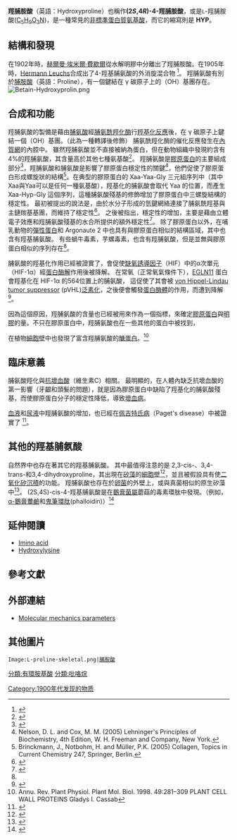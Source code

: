 {{noteTA|G1=生命科學}}
{{chembox
| Watchedfields = changed
| verifiedrevid = 451998292
| ImageFile = Hydroxyproline structure.svg
| ImageSize = 
| IUPACName = (2''S'',4''R'')-4-hydroxypyrrolidine-<br>2-carboxylic acid
| OtherNames = 
| Section1 = {{Chembox Identifiers
|   ChemSpiderID_Ref = {{chemspidercite|correct|chemspider}}
| ChemSpiderID = 236516
| UNII_Ref = {{fdacite|correct|FDA}}
| UNII = RMB44WO89X
| InChI = 1/C5H9NO3/c7-5(8)4-2-1-3-6(4)9/h4,9H,1-3H2,(H,7,8)
| InChIKey = FGMPLJWBKKVCDB-UHFFFAOYAX
| StdInChI_Ref = {{stdinchicite|correct|chemspider}}
| StdInChI = 1S/C5H9NO3/c7-5(8)4-2-1-3-6(4)9/h4,9H,1-3H2,(H,7,8)
| StdInChIKey_Ref = {{stdinchicite|correct|chemspider}}
| StdInChIKey = FGMPLJWBKKVCDB-UHFFFAOYSA-N
| CASNo_Ref = {{cascite|correct|CAS}}
| CASNo = 51-35-4
|   PubChem = 825
|   SMILES = O=C(O)C1NCC(O)C1
|   MeSHName = Hydroxyproline
  }}
| Section2 = {{Chembox Properties
|   Formula = C<sub>5</sub>H<sub>9</sub>NO<sub>3</sub>
|   MolarMass = 131.13 [[克|g]]·[[莫耳_(單位)|mol]]<sup>−1</sup>
|   Appearance = 
|   Density = 
|   MeltingPt = 
|   BoilingPt = 
  }}
| Section3 = {{Chembox Hazards
|   Solubility = 
|   MainHazards = 
|   FlashPt = 
|   Autoignition = 
  }}
}}
'''羥脯胺酸'''（英語：Hydroxyproline）也稱作'''(2''S'',4''R'')-4-羥脯胺酸'''，或是<small>L</small>-羥脯胺酸([[C5H9NO3|C<sub>5</sub>H<sub>9</sub>O<sub>3</sub>N]])，是一種常見的[[非蛋白胺基酸|非標準蛋白質氨基酸]]，而它的縮寫則是 '''HYP'''。

== 結構和發現 ==
在1902年時，[[赫爾曼·埃米爾·費歇爾|赫爾曼·埃米爾·費歇爾]]從水解明膠中分離出了羥脯胺酸。在1905年時，[[Hermann_Leuchs|Hermann Leuchs]]合成出了4-羥基脯氨酸的外消旋混合物
<ref>{{cite book |author= R.H.A. Plimmer |editor= R.H.A. Plimmer & F.G. Hopkins |title= The chemical composition of the proteins |url= http://books.google.com/?id=7JM8AAAAIAAJ&pg=PA132 |accessdate= January 18, 2010 |edition= 2nd |series= Monographs on biochemistry |volume= Part I. Analysis |origyear= 1908 |year= 1912 |publisher= Longmans, Green and Co. |location= London|page= 132}}</ref>。 羥脯氨酸有別於[[脯胺酸|脯胺酸]]（英語：Proline），有一個鍵結在 γ 碳原子上的（OH）基團存在。 
[[File:Betain-Hydroxyprolin.png|thumb]]

== 合成和功能 ==
羥脯氨酸的製備是藉由[[脯氨酸|脯氨酸]]經[[脯氨酰羥化酶|脯氨酰羥化酶]]行[[羥基化反應|羥基化反應]]後，在 γ 碳原子上鍵結一個（OH）基團。（此為一種轉譯後修飾）
脯氨酰羥化酶的催化反應發生在[[內質網|內質網]]的內腔中。 
雖然羥脯氨酸並不直接被納為蛋白，但在動物組織中發現約含有4%的羥脯氨酸，其含量高於其他七種氨基酸<ref name=gorres>{{cite journal |last1= Gorres |first1= Kelly L. |last2= Raines |first2= Ronald T. |date=April 2010 |title= Prolyl 4-hydroxylase |journal= Critical Reviews in Biochemistry and Molecular Biology |volume= 45 |issue= 2 |pages= 106–124 |pmc= 2841224 |doi= 10.3109/10409231003627991 |pmid= 20199358 }}</ref>。 羥脯氨酸是[[膠原蛋白|膠原蛋白]]的主要組成部分<ref name="SzpakJAS">{{Cite journal |last=Szpak |first=Paul |title=Fish bone chemistry and ultrastructure: implications for taphonomy and stable isotope analysis |url=http://uwo.academia.edu/PaulSzpak/Papers/827788/Fish_Bone_Chemistry_and_Ultrastructure_Implications_for_Taphonomy_and_Stable_Isotope_Analysis |journal=[[Journal_of_Archaeological_Science_(journal)|Journal of Archaeological Science]] |year=2011 |volume=38 |issue=12 |pages=3358–3372 |doi=10.1016/j.jas.2011.07.022 |author= |access-date=2014-06-10 |archive-url=https://web.archive.org/web/20120118065911/http://uwo.academia.edu/PaulSzpak/Papers/827788/Fish_Bone_Chemistry_and_Ultrastructure_Implications_for_Taphonomy_and_Stable_Isotope_Analysis |archive-date=2012-01-18 |dead-url=yes }}</ref>，羥脯氨酸和脯氨酸是影響了膠原蛋白穩定性的關鍵<ref name="Nelson">Nelson, D. L. and Cox, M. M. (2005) Lehninger's Principles of Biochemistry, 4th Edition, W. H. Freeman and Company, New York.</ref>，他們促使了膠原蛋白形成螺旋狀的結構<ref name="Brinckmann">Brinckmann, J., Notbohm, H. and Müller, P.K. (2005) Collagen, Topics in Current Chemistry 247, Springer, Berlin.</ref>。在典型的膠原蛋白的 Xaa-Yaa-Gly 三元組序列中（其中Xaa與Yaa可以是任何一種氨基酸），羥基化的脯氨酸會取代 Yaa 的位置，而產生 Xaa-Hyp-Gly 這個序列，這種脯氨酸殘基的修飾增加了膠原蛋白中三螺旋結構的穩定性。 最初被提出的說法是，由於水分子形成的氫鍵網絡連接了脯氨酰羥基與主鏈羰基基團，而維持了穩定性<ref name=Bella1994>{{cite journal | last1 = Bella | first1 = J | last2 = Eaton | first2 = M | last3 = Brodsky | first3 = B | last4 = Berman | first4 = HM | title = Crystal and molecular structure of a collagen-like peptide at 1.9 A resolution | journal = Science | volume = 266 | issue = 5182 | pages = 75–81 | year = 1994 | pmid = 7695699 | doi=10.1126/science.7695699}}</ref>。 之後被指出，穩定性的增加，主要是藉由立體電子效應和羥脯氨酸殘基的水合所提供的額外穩定性<ref name=Kotch2008>{{cite journal | doi = 10.1021/ja800225k | last1 = Kotch | first1 = F.W. | last2 = Guzei | first2 = I.A. | last3 = Raines | first3 = R.T. | year = 2008 | title = Stabilization of the Collagen Triple Helix by O-Methylation of Hydroxyproline Residues | url = | journal = Journal of the American Chemical Society | volume = 130 | issue = 10| pages = 2952–2953 | pmid = 18271593 | pmc = 2802593 }}</ref>。 除了膠原蛋白以外，在哺乳動物的[[彈性蛋白|彈性蛋白]]和 Argonaute 2 中也具有與膠原蛋白相似的結構區域，其中也含有羥基脯氨酸。 有些蝸牛毒素，芋螺毒素，也含有羥脯氨酸，但是並無與膠原蛋白相似的序列存在<ref name=gorres />。

脯氨酸的羥基化作用已經被證實了，會促使[[缺氧誘導因子|缺氧誘導因子]]（HIF）中的α次單元（HIF-1α）經[[蛋白酶解|蛋白酶解]]作用後被降解。 在常氧（正常氧氣條件下），[[EGLN1|EGLN1]][http://www.ncbi.nlm.nih.gov/gene/54583] {{Wayback|url=http://www.ncbi.nlm.nih.gov/gene/54583 |date=20140707100058 }}蛋白會羥基化在 HIF-1α 的564位置上的脯氨酸， 這促使了其會被 [[von_Hippel-Lindau_tumor_suppressor|von Hippel-Lindau tumor suppressor]] (pVHL)[[泛素化|泛素化]]，之後便會觸發[[蛋白酶體|蛋白酶體]]的作用，而遭到降解<ref name="Jaakkola">{{cite journal | doi = 10.1126/science.1059796 | last1 = Jaakkola | first1 = P. | last2 = Mole | first2 = D.R. | last3 = Tian | first3 = Y.M. | last4 = Wilson | first4 = M.I. | last5 = Gielbert | first5 = J. | last6 = Gaskell | first6 = S.J. | last7 = Kriegsheim | first7 = A.V. | last8 = Hebestreit | first8 = H.F. | last9 = Mukherji | first9 = M. ''et al.'' | last10 = Schofield | first10 = C. J. | last11 = Maxwell | first11 = P. H. | last12 = Pugh | first12 = C. W. | last13 = Ratcliffe | first13 = P. J. | year = 2001 | title = Targeting of HIF-alpha to the von Hippel-Lindau ubiquitylation complex by O2-regulated prolyl hydroxylation | url = | journal = Science | volume = 292 | issue = 5516| pages = 468–72 | pmid = 11292861 | display-authors = 8 }}</ref>。

因為這個原因，羥脯氨酸的含量也已經被用來作為一個指標，來確定[[膠原蛋白|膠原蛋白]]與[[明膠|明膠]]的量。不只在膠原蛋白中，羥脯氨酸也在一些其他的蛋白中被找到，

在植物[[細胞壁|細胞壁]]中也發現了富含羥脯氨酸的[[醣蛋白|醣蛋白]]。<ref>Annu. Rev. Plant Physiol. Plant Mol. Biol. 1998. 49:281–309 PLANT CELL WALL PROTEINS Gladys I. Cassab</ref>

== 臨床意義 ==
脯氨酸羥化與[[抗壞血酸|抗壞血酸]]（維生素C）相關。 最明顯的，在人體內缺乏抗壞血酸的第一影響（牙齦和頭髮的問題），就是因為膠原蛋白中缺陷了羥基化的脯氨酸殘基，而使膠原蛋白分子的穩定性降低，導致[[壞血病|壞血病]]。

[[血液|血液]]和[[尿液|尿液]]中羥脯氨酸的增加，也已經在[[佩吉特氏病|佩吉特氏病]]（Paget's disease）中被證實了
<ref>{{Cite web |url=http://www.wheelessonline.com/ortho/pagets_disease |title=存档副本 |accessdate=2014-06-10 |archive-date=2014-08-19 |archive-url=https://web.archive.org/web/20140819221830/http://www.wheelessonline.com/ortho/pagets_disease |dead-url=no }}</ref>。

== 其他的羥基脯氨酸 ==
自然界中也存在著其它的羥基脯氨酸。 其中最值得注意的是 2,3-cis-、3,4-trans-和3,4-dihydroxyproline，其出現在[[矽藻|矽藻]]的[[細胞壁|細胞壁]]<ref name="Nakajima">{{cite journal | doi = 10.1126/science.164.3886.1400 | last1 = Nakajima | first1 = T. | last2 = Volcani | first2 = B.E. | year = 1969 | title = 3,4-Dihydroxyproline: a new amino acid in diatom cell walls | url = | journal = Science | volume = 164 | issue = 3886| pages = 1400–1401 | pmid = 5783709 }}</ref>，並且被假設具有使[[二氧化矽|二氧化矽]][[沉積|沉積]]的功能。 羥脯氨酸也存在於[[卵菌|卵菌]]的外壁上，或與真菌相似的原生矽藻中<ref name="Alexopoulos 1996">{{Cite book | author = Alexopoulos, C.J., Mims C.W. and Blackwell, M. | year = 1996 | title = Introductory Mycology | edition = 4th | pages = 687–688 | location = New York | publisher = John Wiley & Sons | isbn = 0-471-52229-5}}</ref>。 (2S,4S)-cis-4-羥基脯氨酸是在[[鵝膏菌屬|鵝膏菌屬]]蘑菇的毒素環肽中發現。（例如，[[α-鵝膏蕈鹼|α-鵝膏蕈鹼]]和[[鬼筆環肽|鬼筆環肽]](phalloidin)）<ref>{{cite book | author = Wieland, T. | title = Peptides of Poisonous Amanita Mushrooms | publisher = Springer | year = 1986}}</ref>

== 延伸閱讀 ==
* [[Imino_acid|Imino acid]]
*[[Hydroxylysine|Hydroxylysine]]

== 參考文獻 ==
{{reflist}}

== 外部連結 ==
* [https://simtk.org/home/hydroxyproline Molecular mechanics parameters] {{Wayback|url=https://simtk.org/home/hydroxyproline |date=20151009235149 }}

== 其他圖片 ==
<gallery>
 Image:L-proline-skeletal.png|[[脯胺酸|脯胺酸]]
</gallery>

[[分類:有環胺基酸|分類:有環胺基酸]]
[[分類:吡咯烷|分類:吡咯烷]]
[[Category:1900年代发现的物质|Category:1900年代发现的物质]]